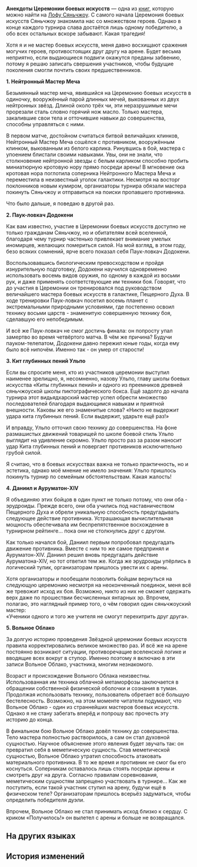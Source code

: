 {{Книга Инфобокс
|id           = 397
|Название     = Анекдоты Церемонии боевых искусств
|Изображение  = Item Xianzhou Parchment.png
|Мир          = Лофу Сяньчжоу
|Томов        = 1
|Автор        = <!--нужно добавить-->
|Описание     = Рукопись о событиях турнира, составленная неизвестным репортёром. Текст наполнен неправдоподобными сообщениями, в крайне преувеличенной форме описывающими подвиги участников турнира.
|Том1         = {{tx}}
|Источник1    = {{tx|Отсутствует источник}}
|Персонажи    = 
|Фракции      = 
}}
'''Анекдоты Церемонии боевых искусств''' — одна из [[Книги|книг]], которую можно найти на [[Лофу Сяньчжоу]].
<!--
==Получение==
<gallery>
Книга НАЗВАНИЕ.png|НАЗВАНИЕ
Локация НАЗВАНИЕ.png|Расположение на карте. Ближайший пространственный якорь «[[НАЗВАНИЕ]]»
</gallery>
-->
С самого начала Церемония боевых искусств Сяньчжоу знакомила нас со множеством героев. Однако в конце каждого турнира слава достаётся лишь одному победителю, а обо всех остальных вскоре забывают. Какая трагедия!

Хотя я и не мастер боевых искусств, меня давно восхищают сражения могучих героев, противостоящих друг другу на арене. Будет весьма неприятно, если выдающиеся подвиги окажутся преданы забвению, потому я решаю записать свершения участников, чтобы будущие поколения смогли почтить своих предшественников.

'''1. Нейтронный Мастер Меча'''

Безымянный мастер меча, явившийся на Церемонию боевых искусств в одиночку, вооружённый парой длинных мечей, выкованных из двух нейтронных звёзд. Длиной около трёх чи, эти неразрушимые мечи прорезали сталь словно горячий нож масло. Только мастера, закалившие свои тела и отточившие навыки до совершенства, способны управляться с ними.

В первом матче, достойном считаться битвой величайших клинков, Нейтронный Мастер Меча сошёлся с противником, вооружённым клинком, выкованным из белого карлика. Ринувшись в бой, мастера с упоением блистали своими навыками. Увы, они не знали, что столкновение нейтронной звезды с белым карликом способно пробить миниатюрную кротовую нору прямо посреди арены! В мгновение ока кротовая нора поглотила соперника Нейтронного Мастера Меча и переместила в неизвестный уголок галактики. Несмотря на восторг поклонников новым кумиром, организаторы турнира обязали мастера покинуть Сяньчжоу и отправиться на поиски пропавшего противника.

Что было дальше, я поведаю в другой раз.

'''2. Паук-ловкач Додокени'''

Как вам известно, участие в Церемонии боевых искусств доступно не только гражданам Сяньчжоу, но и обитателям всей вселенной, благодаря чему турнир частенько привлекает внимание умелых иномирцев, желающих помериться силой. На мой взгляд, в этом году, безо всяких сомнений, ярче всего показал себя Паук-ловкач Додокени.

Воспользовавшись биологическим превосходством и пройдя изнурительную подготовку, Додокени научился одновременно использовать восемь видов оружия, по одному в каждой из восьми рук, и даже применять соответствующие им техники боя. Говорят, что до участия в Церемонии он тренировался под руководством величайшего мастера боевых искусств в галактике, Пещерного Духа. В ходе тренировки Паук-ловкач посетил восемь планет с экстремальными природными условиями, где постепенно освоил технику восьми царств - знаменитую совершенную технику боя, сделавшую его непобедимым.

И всё же Паук-ловкач не смог достичь финала: он попросту упал замертво во время четвёртого матча. В чём же причина? Будучи пауком-телепатом, Додокени давно пережил юные годы, когда ему было всё нипочём. Именно так - он умер от старости!

'''3. Кит глубинных пений Ульпо'''

Если вы спросите меня, кто из участников церемонии выступил наименее зрелищно, я, несомненно, назову Ульпо, главу школы боевых искусства «Киты глубинных пений» и одного из преемников древней сяньчжоуской школы пиктографического бокса. Ещё задолго до начала турнира этот видьядхарский мастер успел обрести множество последователей благодаря выдающимся навыкам и приятной внешности. Каковы же его знаменитые слова? «Никто не выдержит удара кита глубинных пений. Если выдержит, ударьте ещё раз!»

И вправду, Ульпо отточил свою технику до совершенства. На фоне размашистых движений товарищей по школе боевой стиль Ульпо выглядит на удивление скромно. Ульпо просто раз за разом наносит удар Кита глубинных пений и повергает противников исключительно грубой силой.

Я считаю, что в боевых искусствах важна не только практичность, но и эстетика, однако моё мнение не имело значения: Ульпо пришлось покинуть турнир по семейным обстоятельствам. Какая жалость!

'''4. Даниил и Ауруматон-XIV'''

Я объединяю этих бойцов в один пункт не только потому, что они оба - эрудроиды. Прежде всего, они оба учились под наставничеством Пещерного Духа и обрели уникальную способность предугадывать следующее действие противника. Устрашающая вычислительная мощность обеспечивала им беспрепятственное восхождение в турнирном рейтинге... пока они не столкнулись друг с другом.

Как только начался бой, Даниил первым попробовал предугадать движение противника. Вместе с ним то же самое предпринял и Ауруматон-XIV. Даниил решил вновь предугадать действие Ауруматона-XIV, но тот ответил тем же. Когда же эрудроиды упёрлись в логический тупик, организаторам пришлось увести их с арены.

Хотя организаторы и пообещали позволить бойцам вернуться на следующую церемонию несмотря на неоконченный поединок, меня всё же тревожит исход их боя. Возможно, никто из них не сможет одержать верх даже по прошествии бесчисленных янтарных эр. Впрочем, полагаю, это наглядный пример того, о чём говорил один сяньчжоуский мастер:<br />
«Ученики одного и того же учителя не смогут перехитрить друг друга».

'''5. Вольное Облако'''

За долгую историю проведения Звёздной церемонии боевых искусств правила корректировались великое множество раз. И всё же на арене постоянно возникают ситуации, противоречащие вселенской логике и вводящие всех вокруг в ступор. Именно поэтому я включаю в эти записи Вольное Облако, участника, многим незнакомого.

Возраст и происхождение Вольного Облака неизвестны. Использованная им техника облачной метаморфозы заключается в обращении собственной физической оболочки и сознания в туман. Продолжая использовать технику, пользователь обретает всё большую бестелесность. Возможно, на этом моменте читатели подумают, что Вольное Облако - один из страннейших мастеров боевых искусств. Однако я не стану забегать вперёд и попрошу вас прочесть эту историю до конца.

В финальном бою Вольное Облако довёл технику до совершенства. Тело мастера полностью растворилось, а сам он стал духовной сущностью. Научное объяснение этого явления будет звучать так: он превратил себя в меметическую сущность. Став меметической сущностью, Вольное Облако утратил способность атаковать материального противника. В то же время и противник не смог бы его коснуться. Соперникам оставалось лишь стоять посреди арены и смотреть друг на друга. Согласно правилам соревнования, меметическим сущностям запрещено участвовать в турнире... Как же поступить, если такой участник ступил на арену, будучи ещё в физическом теле? Организаторам пришлось всерьёз задуматься, чтобы определить победителя дуэли.

Впрочем, Вольное Облако не стал принимать исход близко к сердцу. С криком «Получилось!» он вылетел с арены и больше не возвращался.

==На других языках==
{{На других языках
|en   = Anecdotes from the Wardance Arena
|zhs  = 演武仪典擂台逸话
|zht  = 演武儀典擂台逸話
|ja   = 演武典礼・演武台秘話
|ko   = 연무 의식 연무장 일화
|es   = Anécdotas de la arena de la ceremonia de Habilidades Estelares de Combate
|fr   = Anecdotes de l'arène de la Danse martiale
|ru   = Анекдоты Церемонии боевых искусств
|th   = เรื่องราวเก็บตกจาก "พิธีดวลยุทธ์"
|vi   = Giai Thoại Võ Đài Lễ Diễn Võ
|de   = Anekdoten aus der Kampfkunstzeremonie-Arena
|id   = Anekdot dari Arena Ritual Bela Diri
|pt   = Anedotas da Arena da Dança da Guerra
}}

==История изменений==
{{История изменений|2.7}}
